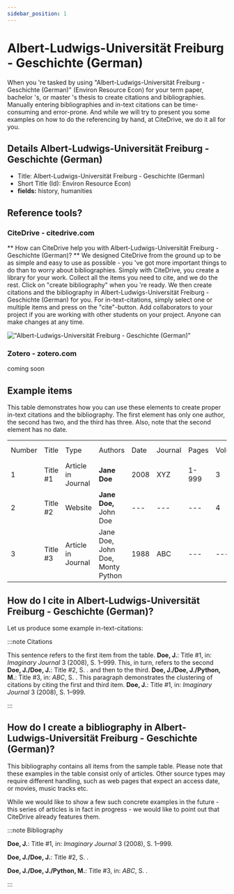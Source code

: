 ```yaml
---
sidebar_position: 1
---
```


# Albert-Ludwigs-Universität Freiburg - Geschichte (German)

When you 're tasked by using "Albert-Ludwigs-Universität Freiburg - Geschichte (German)" (Environ Resource Econ) for your term paper, bachelor 's, or master 's thesis to create citations and bibliographies.
Manually entering bibliographies and in-text citations can be time-consuming and error-prone. And while we will try to present you some examples on how to do the referencing by hand, at CiteDrive, we do it all for you.

## Details  Albert-Ludwigs-Universität Freiburg - Geschichte (German)
* Title: Albert-Ludwigs-Universität Freiburg - Geschichte (German)
* Short Title (Id): Environ Resource Econ)
* **fields:** history, humanities

## Reference tools?
### CiteDrive - citedrive.com
** How can CiteDrive help you with Albert-Ludwigs-Universität Freiburg - Geschichte (German)? **
We designed CiteDrive from the ground up to be as simple and easy to use as possible - you 've got more important things to do than to worry about bibliographies. Simply with CiteDrive, you create a library for your work. Collect all the items you need to cite, and we do the rest. Click on "create bibliography" when you 're ready. We then create citations and the bibliography in Albert-Ludwigs-Universität Freiburg - Geschichte (German) for you. For in-text-citations, simply select one or multiple items and press on the "cite"-button. Add collaborators to your project if you are working with other students on your project. Anyone can make changes at any time.


!["Albert-Ludwigs-Universität Freiburg - Geschichte (German)"](images/albertludwigsuniversitat-freiburg--geschichte-german.svg "Choose Albert-Ludwigs-Universität Freiburg - Geschichte (German) in the CiteDrive App")

### Zotero - zotero.com

coming soon

## Example items

This table demonstrates how you can use these elements to create proper in-text citations and the bibliography. The first element has only one author, the second has two, and the third has three. Also, note that the second element has no date.


<table>
  <tr>
   <td>Number
   </td>
   <td>Title
   </td>
   <td>Type
   </td>
   <td>Authors
   </td>
   <td>Date
   </td>
   <td>Journal
   </td>
   <td>Pages
   </td>
   <td>Volume
   </td>
   <td>Issue
   </td>
   <td>Access Date
   </td>
  </tr>
  <tr>
   <td>1
   </td>
   <td>Title #1
   </td>
   <td>Article in Journal
   </td>
   <td><strong>Jane Doe</strong>
   </td>
   <td>2008
   </td>
   <td>XYZ
   </td>
   <td>1-999
   </td>
   <td>3
   </td>
   <td>2
   </td>
   <td>--
   </td>
  </tr>
  <tr>
   <td>
2
   </td>
   <td>Title #2
   </td>
   <td>Website
   </td>
   <td><strong>Jane Doe, </strong>John Doe
   </td>
   <td>---
   </td>
   <td>---
   </td>
   <td>---
   </td>
   <td>4
   </td>
   <td>---
   </td>
   <td>2020-05-01
   </td>
  </tr>
  <tr>
   <td>3
   </td>
   <td>Title #3
   </td>
   <td>Article in Journal
   </td>
   <td>Jane Doe, John Doe, Monty Python
   </td>
   <td>1988
   </td>
   <td>ABC
   </td>
   <td>---
   </td>
   <td>---
   </td>
   <td>16
   </td>
   <td>---
   </td>
  </tr>
</table>



## How do I cite in  Albert-Ludwigs-Universität Freiburg - Geschichte (German)?

Let us produce some example in-text-citations:

:::note Citations


This sentence refers to the first item from the table. <b>Doe, J.</b>: Title #1, in: <i>Imaginary Journal</i> 3 (2008), S. 1–999. This, in turn, refers to the second <b>Doe, J./Doe, J.</b>: Title #2, S. .
and then to the third.  <b>Doe, J./Doe, J./Python, M.</b>: Title #3, in: <i>ABC</i>, S. .
This paragraph demonstrates the clustering of citations by citing the first and third item. <b>Doe, J.</b>: Title #1, in: <i>Imaginary Journal</i> 3 (2008), S. 1–999.

:::

## How do I create a bibliography in Albert-Ludwigs-Universität Freiburg - Geschichte (German)?

This bibliography contains all items from the sample table. Please note that these examples in the table consist only of articles. Other source types may require different handling, such as web pages that expect an access date, or movies, music tracks etc.

While we would like to show a few such concrete examples in the future - this series of articles is in fact in progress - we would like to point out that CiteDrive already features them.

:::note Bibliography

<b>Doe, J.</b>: Title #1, in: <i>Imaginary Journal</i> 3 (2008),  S. 1–999.

<b>Doe, J./Doe, J.</b>: Title #2,  S. .

<b>Doe, J./Doe, J./Python, M.</b>: Title #3, in: <i>ABC</i>,  S. .



:::


        